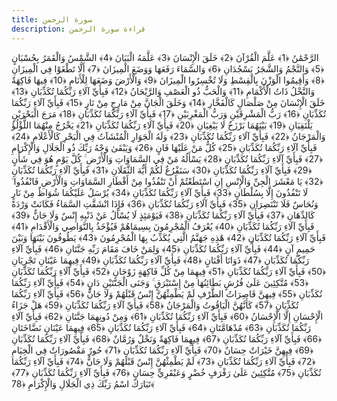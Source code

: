 ```yaml
---
title: سورة الرحمن
description: قراءة سورة الرحمن
---
```


الرَّحْمَٰنُ ﴿1﴾ عَلَّمَ الْقُرْآنَ ﴿2﴾ خَلَقَ الْإِنْسَانَ ﴿3﴾ عَلَّمَهُ الْبَيَانَ ﴿4﴾ الشَّمْسُ وَالْقَمَرُ بِحُسْبَانٍ ﴿5﴾ وَالنَّجْمُ وَالشَّجَرُ يَسْجُدَانِ ﴿6﴾ وَالسَّمَاءَ رَفَعَهَا وَوَضَعَ الْمِيزَانَ ﴿7﴾ أَلَّا تَطْغَوْا فِي الْمِيزَانِ ﴿8﴾ وَأَقِيمُوا الْوَزْنَ بِالْقِسْطِ وَلَا تُخْسِرُوا الْمِيزَانَ ﴿9﴾ وَالْأَرْضَ وَضَعَهَا لِلْأَنَامِ ﴿10﴾ فِيهَا فَاكِهَةٌ وَالنَّخْلُ ذَاتُ الْأَكْمَامِ ﴿11﴾ وَالْحَبُّ ذُو الْعَصْفِ وَالرَّيْحَانُ ﴿12﴾ فَبِأَيِّ آلَاءِ رَبِّكُمَا تُكَذِّبَانِ ﴿13﴾ خَلَقَ الْإِنْسَانَ مِنْ صَلْصَالٍ كَالْفَخَّارِ ﴿14﴾ وَخَلَقَ الْجَانَّ مِنْ مَارِجٍ مِنْ نَارٍ ﴿15﴾ فَبِأَيِّ آلَاءِ رَبِّكُمَا تُكَذِّبَانِ ﴿16﴾ رَبُّ الْمَشْرِقَيْنِ وَرَبُّ الْمَغْرِبَيْنِ ﴿17﴾ فَبِأَيِّ آلَاءِ رَبِّكُمَا تُكَذِّبَانِ ﴿18﴾ مَرَجَ الْبَحْرَيْنِ يَلْتَقِيَانِ ﴿19﴾ بَيْنَهُمَا بَرْزَخٌ لَا يَبْغِيَانِ ﴿20﴾ فَبِأَيِّ آلَاءِ رَبِّكُمَا تُكَذِّبَانِ ﴿21﴾ يَخْرُجُ مِنْهُمَا اللُّؤْلُؤُ وَالْمَرْجَانُ ﴿22﴾ فَبِأَيِّ آلَاءِ رَبِّكُمَا تُكَذِّبَانِ ﴿23﴾ وَلَهُ الْجَوَارِ الْمُنْشَآتُ فِي الْبَحْرِ كَالْأَعْلَامِ ﴿24﴾ فَبِأَيِّ آلَاءِ رَبِّكُمَا تُكَذِّبَانِ ﴿25﴾ كُلُّ مَنْ عَلَيْهَا فَانٍ ﴿26﴾ وَيَبْقَىٰ وَجْهُ رَبِّكَ ذُو الْجَلَالِ وَالْإِكْرَامِ ﴿27﴾ فَبِأَيِّ آلَاءِ رَبِّكُمَا تُكَذِّبَانِ ﴿28﴾ يَسْأَلُهُ مَنْ فِي السَّمَاوَاتِ وَالْأَرْضِ ۚ كُلَّ يَوْمٍ هُوَ فِي شَأْنٍ ﴿29﴾ فَبِأَيِّ آلَاءِ رَبِّكُمَا تُكَذِّبَانِ ﴿30﴾ سَنَفْرُغُ لَكُمْ أَيُّهَ الثَّقَلَانِ ﴿31﴾ فَبِأَيِّ آلَاءِ رَبِّكُمَا تُكَذِّبَانِ ﴿32﴾ يَا مَعْشَرَ الْجِنِّ وَالْإِنْسِ إِنِ اسْتَطَعْتُمْ أَنْ تَنْفُذُوا مِنْ أَقْطَارِ السَّمَاوَاتِ وَالْأَرْضِ فَانْفُذُوا ۚ لَا تَنْفُذُونَ إِلَّا بِسُلْطَانٍ ﴿33﴾ فَبِأَيِّ آلَاءِ رَبِّكُمَا تُكَذِّبَانِ ﴿34﴾ يُرْسَلُ عَلَيْكُمَا شُوَاظٌ مِنْ نَارٍ وَنُحَاسٌ فَلَا تَنْتَصِرَانِ ﴿35﴾ فَبِأَيِّ آلَاءِ رَبِّكُمَا تُكَذِّبَانِ ﴿36﴾ فَإِذَا انْشَقَّتِ السَّمَاءُ فَكَانَتْ وَرْدَةً كَالدِّهَانِ ﴿37﴾ فَبِأَيِّ آلَاءِ رَبِّكُمَا تُكَذِّبَانِ ﴿38﴾ فَيَوْمَئِذٍ لَا يُسْأَلُ عَنْ ذَنْبِهِ إِنْسٌ وَلَا جَانٌّ ﴿39﴾ فَبِأَيِّ آلَاءِ رَبِّكُمَا تُكَذِّبَانِ ﴿40﴾ يُعْرَفُ الْمُجْرِمُونَ بِسِيمَاهُمْ فَيُؤْخَذُ بِالنَّوَاصِي وَالْأَقْدَامِ ﴿41﴾ فَبِأَيِّ آلَاءِ رَبِّكُمَا تُكَذِّبَانِ ﴿42﴾ هَٰذِهِ جَهَنَّمُ الَّتِي يُكَذِّبُ بِهَا الْمُجْرِمُونَ ﴿43﴾ يَطُوفُونَ بَيْنَهَا وَبَيْنَ حَمِيمٍ آنٍ ﴿44﴾ فَبِأَيِّ آلَاءِ رَبِّكُمَا تُكَذِّبَانِ ﴿45﴾ وَلِمَنْ خَافَ مَقَامَ رَبِّهِ جَنَّتَانِ ﴿46﴾ فَبِأَيِّ آلَاءِ رَبِّكُمَا تُكَذِّبَانِ ﴿47﴾ ذَوَاتَا أَفْنَانٍ ﴿48﴾ فَبِأَيِّ آلَاءِ رَبِّكُمَا تُكَذِّبَانِ ﴿49﴾ فِيهِمَا عَيْنَانِ تَجْرِيَانِ ﴿50﴾ فَبِأَيِّ آلَاءِ رَبِّكُمَا تُكَذِّبَانِ ﴿51﴾ فِيهِمَا مِنْ كُلِّ فَاكِهَةٍ زَوْجَانِ ﴿52﴾ فَبِأَيِّ آلَاءِ رَبِّكُمَا تُكَذِّبَانِ ﴿53﴾ مُتَّكِئِينَ عَلَىٰ فُرُشٍ بَطَائِنُهَا مِنْ إِسْتَبْرَقٍ ۚ وَجَنَى الْجَنَّتَيْنِ دَانٍ ﴿54﴾ فَبِأَيِّ آلَاءِ رَبِّكُمَا تُكَذِّبَانِ ﴿55﴾ فِيهِنَّ قَاصِرَاتُ الطَّرْفِ لَمْ يَطْمِثْهُنَّ إِنْسٌ قَبْلَهُمْ وَلَا جَانٌّ ﴿56﴾ فَبِأَيِّ آلَاءِ رَبِّكُمَا تُكَذِّبَانِ ﴿57﴾ كَأَنَّهُنَّ الْيَاقُوتُ وَالْمَرْجَانُ ﴿58﴾ فَبِأَيِّ آلَاءِ رَبِّكُمَا تُكَذِّبَانِ ﴿59﴾ هَلْ جَزَاءُ الْإِحْسَانِ إِلَّا الْإِحْسَانُ ﴿60﴾ فَبِأَيِّ آلَاءِ رَبِّكُمَا تُكَذِّبَانِ ﴿61﴾ وَمِنْ دُونِهِمَا جَنَّتَانِ ﴿62﴾ فَبِأَيِّ آلَاءِ رَبِّكُمَا تُكَذِّبَانِ ﴿63﴾ مُدْهَامَّتَانِ ﴿64﴾ فَبِأَيِّ آلَاءِ رَبِّكُمَا تُكَذِّبَانِ ﴿65﴾ فِيهِمَا عَيْنَانِ نَضَّاخَتَانِ ﴿66﴾ فَبِأَيِّ آلَاءِ رَبِّكُمَا تُكَذِّبَانِ ﴿67﴾ فِيهِمَا فَاكِهَةٌ وَنَخْلٌ وَرُمَّانٌ ﴿68﴾ فَبِأَيِّ آلَاءِ رَبِّكُمَا تُكَذِّبَانِ ﴿69﴾ فِيهِنَّ خَيْرَاتٌ حِسَانٌ ﴿70﴾ فَبِأَيِّ آلَاءِ رَبِّكُمَا تُكَذِّبَانِ ﴿71﴾ حُورٌ مَقْصُورَاتٌ فِي الْخِيَامِ ﴿72﴾ فَبِأَيِّ آلَاءِ رَبِّكُمَا تُكَذِّبَانِ ﴿73﴾ لَمْ يَطْمِثْهُنَّ إِنْسٌ قَبْلَهُمْ وَلَا جَانٌّ ﴿74﴾ فَبِأَيِّ آلَاءِ رَبِّكُمَا تُكَذِّبَانِ ﴿75﴾ مُتَّكِئِينَ عَلَىٰ رَفْرَفٍ خُضْرٍ وَعَبْقَرِيٍّ حِسَانٍ ﴿76﴾ فَبِأَيِّ آلَاءِ رَبِّكُمَا تُكَذِّبَانِ ﴿77﴾ تَبَارَكَ اسْمُ رَبِّكَ ذِي الْجَلَالِ وَالْإِكْرَامِ ﴿78﴾

